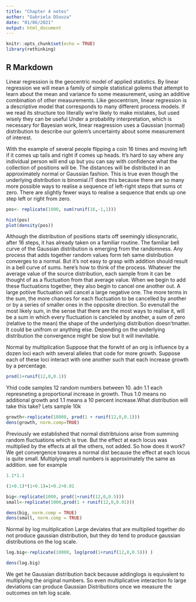 ```yaml
---
title: "Chapter 4 notes"
author: "Gabriela DSouza"
date: "01/06/2021"
output: html_document
---
```


```r
knitr::opts_chunk$set(echo = TRUE)
library(rethinking)
```

## R Markdown
Linear regression is the geocentric model of applied statistics. By linear regression we will mean a family of simple statistical golems that attempt to learn about the mean and variance fo some measurement, using an additive combination of other measurements. Like geocentrism, linear regression is a descriptive model that corresponds to many different process models. If we read its structure too literally we're likely to make mistakes, but used wisely they can be useful 
Under a probability interpretation, which is necessary for Bayesian work, linear reagression uses a Gaussian (normal) distribution to describe our golem's uncertainty about some measurement of interest. 

With the example of several people flipping a coin 16 times and moving left if it comes up tails and right if comes up heads. 
It's hard to say where any individual person will end up but you can say with confidence what the collection of positions will be. The distances will be distributed in an approximately normal or Gaussian fashion. 
This is true even though the underlying distribution is binomial.IT does this because there are so many more possible ways to realise a sequence of left-right steps that sums ot zero. There are slightly fewer ways to realise a sequence that ends up one step left or right from zero. 

```r
pos<- replicate(1000, sum(runif(16,-1,1)))

hist(pos)
plot(density(pos))
```
Although the distribution of positions starts off seemingly idiosyncratic, after 16 steps, it has already taken on a familiar routine. The familiar bell curve of the Gaussian distribution is emerging from the randomness. 
Any process that adds together random values form teh same distribution converges to a normal. But it's not easy to grasp with addition should result in a bell curve of sums. 
here's how to think of the process. Whatever the average value of the source distribution, each sample from it can be thought of as a fluctuation from that average value.
When we begin to add these fluctuations together, they also begin to cancel one another out. 
A large potiive fluctuation will cancel a large negative one. The more terms in the sum, the more chances for each fluctuation to be cancelled by another or by a series of smaller ones in the opposite direction. So evenutall the most likely sum, in the sense that there are the most ways to realise it, will be a sum in which every fluctuation is cancleled by another, a sum of zero (relative to the mean)
the shape of the underlying distribution doesn'tmatter. It could be unifrom or anything else. Depending on the underlying distribution the convergence might be slow but it will inevitable. 

Normal by multiplication 
Suppose that the forwht of an org is influence by a dozen loci each with several alleles that code for more growth. 
Suppose each of these loci interact with one another such that each increase growth by a percentage. 
```r
prod(1+runif(12,0,0.1))
```

Yhid code samples 12 random numbers between 10. adn 1.1 each represneting a proportional increase in growth. Thus 1.0 means no additional growth and 1.1 means a 10 percent increase.What distribution will take this take? Lets sample 10k

```r
growth<-replicate(10000, prod(1 + runif(12,0,0.1)))
dens(growth, norm.comp=TRUE)
```
Previously we established that normal distribtuions arise from summing random fluctuations which is true. But the effect at each locus was multiplied by the effects at all the others, not added. So how does it work?
We get convergence towares a normal dist because the effect at each locus is quite small. Multiplying small numbers is approximately the same as addition. 
see for example 
```r

1.1*1.1

(1+0.1)*(1+0.1)=1+0.2+0.01

```
```r
big<-replicate(1000, prod(1+runif(12,0,0.5)))
small<-replicate(1000,prod(1 + runif(12,0,0.01)))

dens(big, norm.comp = TRUE)
dens(small, norm.comp = TRUE)
```

Normal by log multiplication 
Large deviates that are multiplied together do not produce gaussian distribution, but they do tend to produce gaussian distributions on the log scale. 

```r
log.big<-replicate(10000, log(prod(1+runif(12,0,0.5))) )

dens(log.big)
```
We get he Gaussian distribution back because addinglogs is equivalent to multiplying the original numbers. So even multiplicative interaction fo large deviations can produce Gaussian Distributions once we measure the outcomes on teh log scale.






